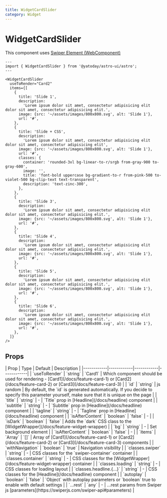 ```yaml
---
title: WidgetCardSlider
category: Widget
---
```



# WidgetCardSlider

<SourceLink name="WidgetCardSlider" />

This component uses [Swiper Element (WebComponent)](https://swiperjs.com/element)

<Demo title="">
  <WidgetCardSlider
    vie={Card2}
    items={[
      {
        title: 'Slide 1',
        description:
          'Lorem ipsum dolor sit amet, consectetur adipisicing elit dolor sit amet, consectetur adipisicing elit.',
        image: {src: '~/assets/images/800x800.svg', alt: 'Slide 1'},
        url: '#',
      },
      {
        title: 'Slide + CSS',
        description:
          'Lorem ipsum dolor sit amet, consectetur adipisicing elit dolor sit amet, consectetur adipisicing elit',
        image: {src: '~/assets/images/800x800.svg', alt: 'Slide 1'},
        url: '#',
        classes: {
          container: 'rounded-3xl bg-linear-to-r/srgb from-gray-900 to-gray-600',
          image: '',
          title: 'font-bold uppercase bg-gradient-to-r from-pink-500 to-violet-500 bg-clip-text text-transparent',
          description: 'text-zinc-300',
        },
      },
      {
        title: 'Slide 3',
        description:
          'Lorem ipsum dolor sit amet, consectetur adipisicing elit dolor sit amet, consectetur adipisicing elit.',
        image: {src: '~/assets/images/800x800.svg', alt: 'Slide 1'},
        url: '#',
      },
      {
        title: 'Slide 4',
        description:
          'Lorem ipsum dolor sit amet, consectetur adipisicing elit dolor sit amet, consectetur adipisicing elit.',
        image: {src: '~/assets/images/800x800.svg', alt: 'Slide 1'},
        url: '#',
      },
      {
        title: 'Slide 5',
        description:
          'Lorem ipsum dolor sit amet, consectetur adipisicing elit dolor sit amet, consectetur adipisicing elit.',
        image: {src: '~/assets/images/800x800.svg', alt: 'Slide 1'},
        url: '#',
      },
      {
        title: 'Slide 6',
        description:
          'Lorem ipsum dolor sit amet, consectetur adipisicing elit dolor sit amet, consectetur adipisicing elit.',
        image: {src: '~/assets/images/800x800.svg', alt: 'Slide 1'},
        url: '#',
      },
    ]}
  />
</Demo>

```astro
---
import { WidgetCardSlider } from '@yatoday/astro-ui/astro';
---

<WidgetCardSlider
  useToRender="Card2"
  items={[
    {
      title: 'Slide 1',
      description:
        'Lorem ipsum dolor sit amet, consectetur adipisicing elit dolor sit amet, consectetur adipisicing elit.',
      image: {src: '~/assets/images/800x800.svg', alt: 'Slide 1'},
      url: '#',
    },
    {
      title: 'Slide + CSS',
      description:
        'Lorem ipsum dolor sit amet, consectetur adipisicing elit dolor sit amet, consectetur adipisicing elit',
      image: {src: '~/assets/images/800x800.svg', alt: 'Slide 1'},
      url: '#',
      classes: {
        container: 'rounded-3xl bg-linear-to-r/srgb from-gray-900 to-gray-600',
        image: '',
        title: 'font-bold uppercase bg-gradient-to-r from-pink-500 to-violet-500 bg-clip-text text-transparent',
        description: 'text-zinc-300',
      },
    },
    {
      title: 'Slide 3',
      description:
        'Lorem ipsum dolor sit amet, consectetur adipisicing elit dolor sit amet, consectetur adipisicing elit.',
      image: {src: '~/assets/images/800x800.svg', alt: 'Slide 1'},
      url: '#',
    },
    {
      title: 'Slide 4',
      description:
        'Lorem ipsum dolor sit amet, consectetur adipisicing elit dolor sit amet, consectetur adipisicing elit.',
      image: {src: '~/assets/images/800x800.svg', alt: 'Slide 1'},
      url: '#',
    },
    {
      title: 'Slide 5',
      description:
        'Lorem ipsum dolor sit amet, consectetur adipisicing elit dolor sit amet, consectetur adipisicing elit.',
      image: {src: '~/assets/images/800x800.svg', alt: 'Slide 1'},
      url: '#',
    },
    {
      title: 'Slide 6',
      description:
        'Lorem ipsum dolor sit amet, consectetur adipisicing elit dolor sit amet, consectetur adipisicing elit.',
      image: {src: '~/assets/images/800x800.svg', alt: 'Slide 1'},
      url: '#',
    },
  ]}
/>
```

## Props

<div className="overflow-x-auto">
  | Prop | Type | Default | Description |
  |------------|------------|------------|------------|
  | `useToRender` | `string` | `Card1` | Which component should be used for rendering - [Card1](/docs/feature-card-1) or [Card2](/docs/feature-card-2) or [Card3](/docs/feature-card-3) |
  | `id` | `string` | js random | By default, the `id` is generated automatically. If you decide to specify this parameter yourself, make sure that it is unique on the page |
  | `title` | `string` | - | `Title` prop in [Headline](/docs/headline) component |
  | `subtitle` | `string` | - | `Subtitle` prop in [Headline](/docs/headline) component |
  | `tagline` | `string` | - | `Tagline` prop in [Headline](/docs/headline) component |
  | `isAfterContent` | `boolean` | `false` | - |
  | `isDark` | `boolean` | `false` | Adds the `dark` CSS class to the [WidgetWrapper](/docs/feature-widget-wrapper) |
  | `bg` | `string` | - | Set background element |
  | `isAfterContent` | `boolean` | `false` | - |
  | `items` | `Array` | `[]` | Array of [Card1](/docs/feature-card-1) or [Card2](/docs/feature-card-2) or [Card3](/docs/feature-card-3) components |
  | `withNavigation` | `boolean` | `true` | Navigation visibility |
  | `classes.swiper` | `string` | - | CSS classes for the `swiper-container` container |
  | `classes.container` | `string` | - | CSS classes for the [WidgetWrapper](/docs/feature-widget-wrapper) container |
  | `classes.loading` | `string` | - | CSS classes for loading layout |
  | `classes.headline.{...}` | `string` | - | CSS classes for the [Headline](/docs/headline) component |
  | `autoplay` | `boolean` | `false` | `Object` with autoplay parameters or `boolean` true to enable with default settings |
  | `...rest` | `any` | - | ...rest params from Swiper js [parameters](https://swiperjs.com/swiper-api#parameters) |
</div>
